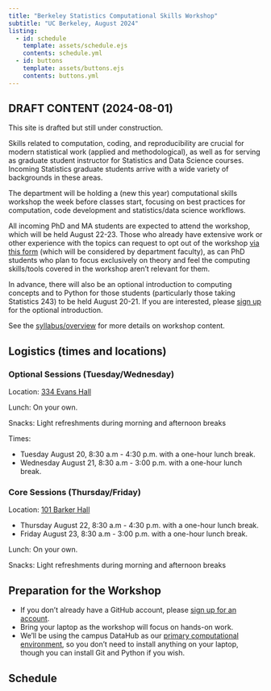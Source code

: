 ```yaml
---
title: "Berkeley Statistics Computational Skills Workshop"
subtitle: "UC Berkeley, August 2024"
listing:
  - id: schedule
    template: assets/schedule.ejs
    contents: schedule.yml
  - id: buttons
    template: assets/buttons.ejs
    contents: buttons.yml
---
```


::: {#buttons}
:::


::: {.callout-warning}
## DRAFT CONTENT (2024-08-01)
This site is drafted but still under construction.
:::


Skills related to computation, coding, and reproducibility are crucial for modern statistical work (applied and methodological), as well as for serving as graduate student instructor for Statistics and Data Science courses. Incoming Statistics graduate students arrive with a wide variety of backgrounds in these areas.

The department will be holding a (new this year) computational skills workshop the week before classes start, focusing on best practices for computation, code development and statistics/data science workflows.

All incoming PhD and MA students are expected to attend the workshop, which will be held August 22-23. Those who already have extensive work or other experience with the topics can request to opt out of the workshop [via this form](https://forms.gle/Mtf2LbSpn6m8JhWc9) (which will be considered by department faculty), as can PhD students who plan to focus exclusively on theory and feel the computing skills/tools covered in the workshop aren't relevant for them.

In advance, there will also be an optional introduction to computing concepts and to Python for those students (particularly those taking Statistics 243) to be held August 20-21. If you are interested, please [sign up](https://forms.gle/rrFvvqd84ChLTAW8A) for the optional introduction.

See the [syllabus/overview](syllabus.html) for more details on workshop content.

## Logistics (times and locations)

### Optional Sessions (Tuesday/Wednesday)

Location: [334 Evans Hall](https://www.berkeley.edu/map/evans-hall/)

Lunch: On your own.

Snacks: Light refreshments during morning and afternoon breaks

Times:

 - Tuesday August 20, 8:30 a.m - 4:30 p.m. with a one-hour lunch break.
 - Wednesday August 21, 8:30 a.m - 3:00 p.m. with a one-hour lunch break.


### Core Sessions (Thursday/Friday)

Location: [101 Barker Hall](https://www.berkeley.edu/map/barker-hall/)

 - Thursday August 22, 8:30 a.m - 4:30 p.m. with a one-hour lunch break.
 - Friday August 23, 8:30 a.m - 3:00 p.m. with a one-hour lunch break.

Lunch: On your own.

Snacks: Light refreshments during morning and afternoon breaks

## Preparation for the Workshop

- If you don't already have a GitHub account, please [sign up for an account](http://github.com/signup).
- Bring your laptop as the workshop will focus on hands-on work.
- We'll be using the campus DataHub as our [primary computational environment](prep.html), so you don't need to install anything on your laptop, though you can install Git and Python if you wish.


## Schedule

::: {#schedule}
:::

